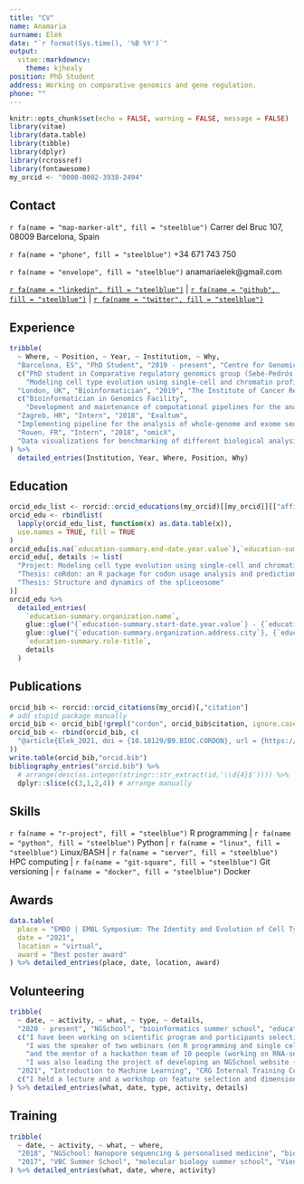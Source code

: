 ```yaml
---
title: "CV"
name: Anamaria
surname: Elek
date: "`r format(Sys.time(), '%B %Y')`"
output:
  vitae::markdowncv: 
    theme: kjhealy
position: PhD Student
address: Working on comparative genomics and gene regulation.  
phone: ""
---
```


```r
knitr::opts_chunk$set(echo = FALSE, warning = FALSE, message = FALSE)
library(vitae)
library(data.table)
library(tibble)
library(dplyr)
library(rcrossref)
library(fontawesome)
my_orcid <- "0000-0002-3938-2494"
```

## Contact

`r fa(name = "map-marker-alt", fill = "steelblue")` Carrer del Bruc 107, 08009 Barcelona, Spain  

`r fa(name = "phone", fill = "steelblue")` +34 671 743 750  

`r fa(name = "envelope", fill = "steelblue")` anamariaelek@gmail.com  

[`r fa(name = "linkedin", fill = "steelblue")`](https://www.linkedin.com/in/anamaria-elek/) | 
[`r fa(name = "github", fill = "steelblue")`](https://github.com/anamariaelek) | 
[`r fa(name = "twitter", fill = "steelblue")`](https://twitter.com/anamariaelek)

## Experience

```r
tribble(
  ~ Where, ~ Position, ~ Year, ~ Institution, ~ Why,
  "Barcelona, ES", "PhD Student", "2019 - present", "Centre for Genomic Regulation", 
  c("PhD student in Comparative regulatory genomics group (Sebé-Pedrós lab)", 
    "Modeling cell type evolution using single-cell and chromatin profiling approaches"),
  "London, UK", "Bioinformatician", "2019", "The Institute of Cancer Research", 
  c("Bioinformatician in Genomics Facility", 
    "Development and maintenance of computational pipelines for the analysis of next-generation sequencing data."),
  "Zagreb, HR", "Intern", "2018", "Exaltum",
  "Implementing pipeline for the analysis of whole-genome and exome sequencing, and generation of personalized reports.",
  "Rouen, FR", "Intern", "2018", "omicX", 
  "Data visualizations for benchmarking of different biological analysis pipelines.",
) %>% 
  detailed_entries(Institution, Year, Where, Position, Why)
```

## Education

```r
orcid_edu_list <- rorcid::orcid_educations(my_orcid)[[my_orcid]][["affiliation-group"]][["summaries"]]
orcid_edu <- rbindlist(
  lapply(orcid_edu_list, function(x) as.data.table(x)),
  use.names = TRUE, fill = TRUE
)
orcid_edu[is.na(`education-summary.end-date.year.value`),`education-summary.end-date.year.value`:="present"]
orcid_edu[, details := list(
  "Project: Modeling cell type evolution using single-cell and chromatin profiling approaches",
  "Thesis: coRdon: an R package for codon usage analysis and prediction of gene expressivity",
  "Thesis: Structure and dynamics of the spliceosome"
)]
orcid_edu %>%
  detailed_entries(
    `education-summary.organization.name`,
    glue::glue("{`education-summary.start-date.year.value`} - {`education-summary.end-date.year.value`}"),
    glue::glue("{`education-summary.organization.address.city`}, {`education-summary.organization.address.country`}"),
    `education-summary.role-title`,
    details
  )

```

## Publications

```r
orcid_bib <- rorcid::orcid_citations(my_orcid)[,"citation"]
# add stupid package manually
orcid_bib <- orcid_bib[!grepl("cordon", orcid_bib$citation, ignore.case = TRUE),]
orcid_bib <- rbind(orcid_bib, c(
  "@article{Elek_2021, doi = {10.18129/B9.BIOC.CORDON}, url = {https://doi.org/10.18129/b9.bioc.cordon}, author = {Elek, A. and Kuzman, M. and Vlahovicek, K.}, title = {coRdon: codon usage analysis and prediction of gene expressivity}, journal = {R package}, publisher = {Bioconductor}, year = {2018}} "
))
write.table(orcid_bib,"orcid.bib")
bibliography_entries("orcid.bib") %>%
  # arrange(desc(as.integer(stringr::str_extract(id,'\\d{4}$')))) %>%
  dplyr::slice(c(3,1,2,4)) # arrange manually

```

## Skills

`r fa(name = "r-project", fill = "steelblue")` R programming | 
`r fa(name = "python", fill = "steelblue")` Python |
`r fa(name = "linux", fill = "steelblue")` Linux/BASH |
`r fa(name = "server", fill = "steelblue")` HPC computing |
`r fa(name = "git-square", fill = "steelblue")` Git versioning |
`r fa(name = "docker", fill = "steelblue")` Docker


## Awards

```r
data.table(
  place = "EMBO | EMBL Symposium: The Identity and Evolution of Cell Types",
  date = "2021",
  location = "virtual",
  award = "Best poster award"
) %>% detailed_entries(place, date, location, award)
```

## Volunteering

```r
tribble(
  ~ date, ~ activity, ~ what, ~ type, ~ details,
  "2020 - present", "NGSchool", "bioinformatics summer school", "educational", 
  c("I have been working on scientific program and participants selection for the summer school.",
    "I was the speaker of two webinars (on R programming and single cell RNA-seq)",
    "and the mentor of a hackathon team of 10 people (working on RNA-seq analysis project).",
    "I was also leading the project of developing an NGSchool website (https://ngschool.eu/)."),
  "2021", "Introduction to Machine Learning", "CRG Internal Training Course", "educational", 
  c("I held a lecture and a workshop on feature selection and dimensionality reduction")
) %>% detailed_entries(what, date, type, activity, details)
```

## Training

```r
tribble(
  ~ date, ~ activity, ~ what, ~ where,
  "2018", "NGSchool: Nanopore sequencing & personalised medicine", "bioinformatics summer school", "Lublin, PL",
  "2017", "VBC Summer School", "molecular biology summer school", "Vienna, AT" 
) %>% detailed_entries(what, date, where, activity)
```



